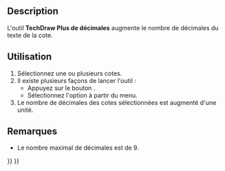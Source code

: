 <languages/>

{{Docnav/fr
|[[TechDraw_ExtensionRemovePrefixChar/fr|Supprimer les symboles]]
|[[TechDraw_ExtensionDecreaseDecimal/fr|Moins de décimales]]
|[[TechDraw_Workbench/fr|Atelier TechDraw]]
|IconL=TechDraw_ExtensionRemovePrefixChar.svg
|IconR=TechDraw_ExtensionDecreaseDecimal.svg
|IconC=Workbench_TechDraw.svg
}}

{{GuiCommand/fr
|Name=TechDraw ExtensionIncreaseDecimal
|Name/fr=TechDraw Plus de décimales
|MenuLocation=TechDraw → Extensions : cotes → Plus de décimales
|Workbenches=[[TechDraw_Workbench/fr|TechDraw]]
|Shortcut=
|Version=0.20
|SeeAlso=[[TechDraw_ExtensionDecreaseDecimal/fr|TechDraw Moins de décimales]]
}}

==Description==

L'outil '''TechDraw Plus de décimales''' augmente le nombre de décimales du texte de la cote.

<span id="Usage"></span>
==Utilisation==

# Sélectionnez une ou plusieurs cotes.
# Il existe plusieurs façons de lancer l'outil :
#* Appuyez sur le bouton {{Button|[[Image:TechDraw_ExtensionIncreaseDecimal.svg|16px]] [[TechDraw_ExtensionIncreaseDecimal/fr|Plus de décimales]]}}.
#* Sélectionnez l'option {{MenuCommand|TechDraw → Extensions : cotes → [[Image:TechDraw_ExtensionIncreaseDecimal.svg|16px]] Plus de décimales}} à partir du menu.
# Le nombre de décimales des cotes sélectionnées est augmenté d'une unité.

<span id="Notes"></span>
==Remarques==

* Le nombre maximal de décimales est de 9.


{{Docnav/fr
|[[TechDraw_ExtensionRemovePrefixChar/fr|Supprimer les symboles]]
|[[TechDraw_ExtensionDecreaseDecimal/fr|Moins de décimales]]
|[[TechDraw_Workbench/fr|Atelier TechDraw]]
|IconL=TechDraw_ExtensionRemovePrefixChar.svg
|IconR=TechDraw_ExtensionDecreaseDecimal.svg
|IconC=Workbench_TechDraw.svg
}}

{{TechDraw_Tools_navi{{#translation:}}}}
{{Userdocnavi{{#translation:}}}}